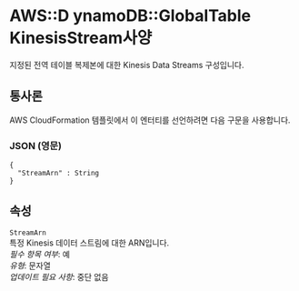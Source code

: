 # AWS::D ynamoDB::GlobalTable KinesisStream사양

지정된 전역 테이블 복제본에 대한 Kinesis Data Streams 구성입니다.

## 통사론

AWS CloudFormation 템플릿에서 이 엔터티를 선언하려면 다음 구문을 사용합니다.

### JSON (영문)

```
{
  "StreamArn" : String
}
```

## 속성

`StreamArn`  
특정 Kinesis 데이터 스트림에 대한 ARN입니다.  
_필수 항목 여부_: 예  
_유형_: 문자열  
_업데이트 필요 사항_: 중단 없음
